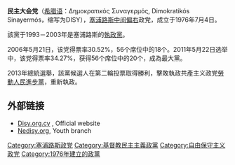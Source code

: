 {{Infobox political party
| country       = Cyprus
| name  = 民主大会党
| native_name   = Δημοκρατικός Συναγερμός
| colours       = 藍
| party_logo    = 
| leader        = Averof Neofytou
| colorcode     = #1569C7
| foundation    = 1976
| predecessor   = {{link-en|民主國家黨 (賽普勒斯)|Democratic National Party (Cyprus)|民主國家黨}}
| ideology      = [[保守主義|保守主義]]<ref name="Nordsieck">[http://www.parties-and-elections.eu/cyprus.html Parties and Elections in Europe: The database about parliamentary elections and political parties in Europe, by Wolfram Nordsieck]</ref><br>[[自由保守主義|自由保守主義]]<br>[[基督教民主主義|基督教民主主義]]<ref name="Nordsieck"/><br>[[親歐洲主義|親歐洲主義]]
| position      = [[中間偏右|中間偏右]]<ref>Papadakis, Y, Peristianis, N, & Welz, G (2006) Divided Cyprus: Modernity, History, and an Island in Conflict, p80</ref>
| headquarters  = {{flag|塞浦路斯}}[[尼科西亚|尼科西亚]]
| international = [[中間派民主國際|中間派民主國際]]<br>[[國際民主聯盟|國際民主聯盟]]
| european      = [[歐洲人民黨|歐洲人民黨]]
| europarl      = [[歐洲人民黨|歐洲人民黨]]
| seats1_title  = [[众议院_(塞浦路斯)|眾議院]]
| seats1        = {{Infobox political party/seats|20|56|hex=#1569C7}}
| seats2_title  = [[歐洲議會|歐洲議會]]
| seats2        = {{Infobox political party/seats|2|6|hex=#1569C7}}
| website       = {{URL|http://www.disy.org.cy/}}
}}
'''民主大会党'''（[[希腊语|希腊语]]：Δημοκρατικός Συναγερμός, Dimokratikós Sinayermós，缩写为DISY），[[塞浦路斯|塞浦路斯]][[中间偏右|中间偏右]]政党，成立于1976年7月4日。

該黨于1993－2003年是塞浦路斯的[[執政黨|執政黨]]。

2006年5月21日，该党得票率30.52%，56个席位中的18个。2011年5月22日选举中，该党得票率34.27%，获得56个席位中的20个，成為最大黨。

2013年總統選舉，該黨候選人在第二輪投票取得勝利，擊敗執政共產主义政党[[勞動人民進步黨|勞動人民進步黨]]，重新執政。

==外部链接==
<references />
* [http://www.disy.org.cy/ Disy.org.cy] {{Wayback|url=http://www.disy.org.cy/ |date=20060831001810 }}, Official website
* [https://web.archive.org/web/20180329164101/http://www.nedisy.org/ Nedisy.org], Youth branch
{{塞浦路斯政党}}
[[Category:塞浦路斯政党|Category:塞浦路斯政党]]
[[Category:基督教民主主義政黨|Category:基督教民主主義政黨]]
[[Category:自由保守主义政党|Category:自由保守主义政党]]
[[Category:1976年建立的政黨|Category:1976年建立的政黨]]